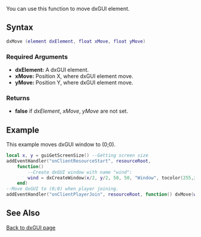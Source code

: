 You can use this function to move dxGUI element.

==Syntax== 
<syntaxhighlight lang="lua">
dxMove (element dxElement, float xMove, float yMove)
</syntaxhighlight> 

===Required Arguments=== 
*'''dxElement:''' A dxGUI element.
*'''xMove:''' Position X, where dxGUI element move.
*'''yMove:''' Position Y, where dxGUI element move.

===Returns===
*'''false''' if ''dxElement'', ''xMove'', ''yMove'' are not set.

==Example== 
This example moves dxGUI window to (0;0).
<section name="Client" class="client" show="true">
<syntaxhighlight lang="lua">
local x, y = guiGetScreenSize() --Getting screen size
addEventHandler("onClientResourceStart", resourceRoot, 
    function()
        --Create dxGUI window with name "wind":
        wind = dxCreateWindow(x/2, y/2, 50, 50, "Window", tocolor(255,255,255,255),"default-bold","Lighter Black")
    end)    
--Move dxGUI to (0;0) when player joining.
addEventHandler("onClientPlayerJoin", resourceRoot, function() dxMove(wind, 0, 0) end)
</syntaxhighlight>
</section>

==See Also==
[[/dxGUI.md|Back to dxGUI page]]